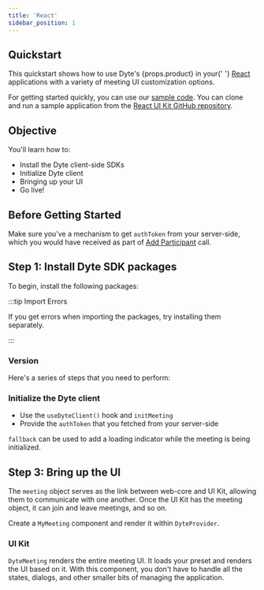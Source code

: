 ```yaml
---
title: 'React'
sidebar_position: 1
---
```


## Quickstart

<span>
  This quickstart shows how to use Dyte's {props.product} in your{' '}
  <a href="https://react.dev/">React</a> applications with a variety of meeting
  UI customization options.
</span> 

For getting started quickly, you can use our
[sample code](https://github.com/dyte-io/react-samples). You can clone and run a
sample application from the
[React UI Kit GitHub repository](https://github.com/dyte-io/react-samples).

## Objective

You'll learn how to:

- Install the Dyte client-side SDKs
- Initialize Dyte client
- Bringing up your UI
- Go live!

## Before Getting Started

Make sure you've a mechanism to get `authToken` from your server-side, which you would have received as part of [Add Participant](/guides/live-video/build-live-video-app#step-5-add-participants) call.

## Step 1: Install Dyte SDK packages

To begin, install the following packages:
 

:::tip Import Errors

If you get errors when importing the 
packages, try installing them separately.

:::

### Version


Here's a series of steps that you need to perform:

### Initialize the Dyte client

- Use the `useDyteClient()` hook and `initMeeting`
- Provide the `authToken` that you fetched from your server-side
 

`fallback` can be used to add a loading indicator while the meeting is being initialized.

## Step 3: Bring up the UI

The `meeting` object serves as the link between web-core and UI Kit, allowing
them to communicate with one another. Once the UI Kit has the meeting object,
it can join and leave meetings, and so on.

Create a `MyMeeting` component and render it within `DyteProvider`.


### UI Kit

`DyteMeeting` renders the entire meeting UI. It loads your preset and renders
the UI based on it. With this component, you don't have to handle all the
states, dialogs, and other smaller bits of managing the application.
  
 